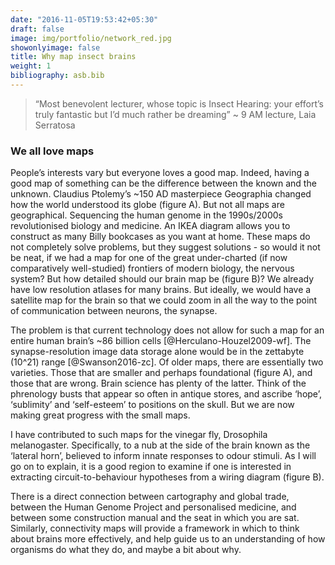 ```yaml
---
date: "2016-11-05T19:53:42+05:30"
draft: false
image: img/portfolio/network_red.jpg
showonlyimage: false
title: Why map insect brains
weight: 1
bibliography: asb.bib
---
```

> “Most benevolent lecturer,
whose topic is Insect Hearing:
your effort’s truly fantastic
but I’d much rather be dreaming”
~ 9 AM lecture, Laia Serratosa

<!--more-->

### We all love maps

People’s interests vary but everyone loves a good map. Indeed, having a good map of something can be the difference between the known and the unknown. Claudius Ptolemy’s ~150 AD masterpiece Geographia changed how the world understood its globe (figure A). But not all maps are geographical. Sequencing the human genome in the 1990s/2000s revolutionised biology and medicine. An IKEA diagram allows you to construct as many Billy bookcases as you want at home. These maps do not completely solve problems, but they suggest solutions - so would it not be neat, if we had a map for one of the great under-charted (if now comparatively well-studied) frontiers of modern biology, the nervous system? But how detailed should our brain map be (figure B)? We already have low resolution atlases for many brains. But ideally, we would have a satellite map for the brain so that we could  zoom in all the way to the point of communication between neurons, the synapse.

The problem is that current technology does not allow for such a map for an entire human brain’s ~86 billion cells [@Herculano-Houzel2009-wf]. The synapse-resolution image data storage alone would be in the zettabyte (10^21) range [@Swanson2016-zc]. Of older maps, there are essentially two varieties. Those that are smaller and perhaps foundational (figure A), and those that are wrong. Brain science has plenty of the latter. Think of the phrenology busts that appear so often in antique stores, and ascribe ‘hope’, ‘sublimity’ and ‘self-esteem’ to positions on the skull. But we are now making great progress with the small maps.

I have contributed to such maps for the vinegar fly, Drosophila melanogaster. Specifically, to a nub at the side of the brain known as the ‘lateral horn’, believed to inform innate responses to odour stimuli. As I will go on to explain, it is a good region to examine if one is interested in extracting circuit-to-behaviour hypotheses from a wiring diagram (figure B). 

There is a direct connection between cartography and global trade, between the Human Genome Project and personalised medicine, and between some construction manual and the seat in which you are sat. Similarly, connectivity maps will provide a framework in which to think about brains more effectively, and help guide us to an understanding of how organisms do what they do, and maybe a bit about why.






